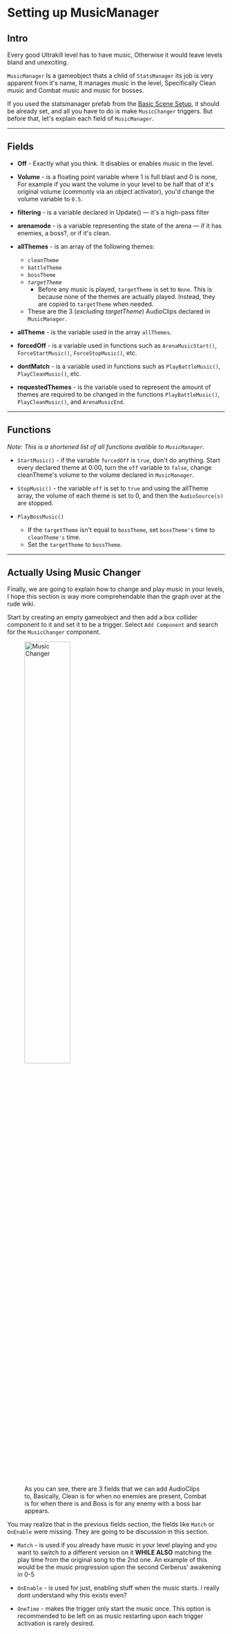 # Setting up MusicManager

## Intro

Every good Ultrakill level has to have music, Otherwise it would leave levels bland and unexciting.

`MusicManager` Is a gameobject thats a child of `StatsManager` its job is very apparent from it's name, It manages music in the level, Specifically Clean music and Combat music and music for bosses.

If you used the statsmanager prefab from the [Basic Scene Setup](../Setup/Scene%20Setup.mdx), it should be already set, and all you have to do is make `MusicChanger` triggers. But before that, let's explain each field of `MusicManager`.

---

## Fields

* **Off** - Exactly what you think. It disables or enables music in the level.

* **Volume** - is a floating point variable where 1 is full blast and 0 is none, For example if you want the volume in your level to be half that of it's original volume (commonly via an object activator), you'd change the volume variable to `0.5`.

- **filtering** - is a variable declared in Update() — it's a high-pass filter
- **arenamode** - is a variable representing the state of the arena — if it has enemies, a boss?, or if it's clean.
- **allThemes** - is an array of the following themes:
    - `cleanTheme`
    - `battleTheme`
    - `bossTheme`
    - *`targetTheme`*
        - Before any music is played, `targetTheme` is set to `None`. This is because none of the themes are actually played. Instead, they are copied to `targetTheme` when needed.
    - These are the 3 (*excluding targetTheme*) AudioClips declared in `MusicManager`.

- **allTheme** - is the variable used in the array `allThemes`.
- **forcedOff** - is a variable used in functions such as `ArenaMusicStart()`, `ForceStartMusic()`, `ForceStopMusic()`, etc.
- **dontMatch** - is a variable used in functions such as `PlayBattleMusic()`,  `PlayCleanMusic()`, etc.
- **requestedThemes** - is the variable used to represent the amount of themes are required to be changed in the functions `PlayBattleMusic()`, `PlayCleanMusic()`, and `ArenaMusicEnd`.

---

## Functions

*Note: This is a shortened list of all functions avalible to `MusicManager`.*

- `StartMusic()` - if the variable `forcedOff` is `true`, don't do anything. Start every declared theme at 0:00, turn the `off` variable to `false`, change cleanTheme's volume to the volume declared in `MusicManager`.

- `StopMusic()` - the variable `off` is set to `true` and using the allTheme array, the volume of each theme is set to 0, and then the `AudioSource(s)` are stopped.

- `PlayBossMusic()` 
    - If the `targetTheme` isn't equal to `bossTheme`, set `bossTheme's` time to `cleanTheme's` time.
    - Set the `targetTheme` to `bossTheme`.

---

## Actually Using Music Changer

Finally, we are going to explain how to change and play music in your levels, I hope this section is way more comprehendable than the graph over at the rude wiki.

Start by creating an empty gameobject and then add a box collider component to it and set it to be a trigger. Select `Add Component` and search for the `MusicChanger` component.

<div style={{ textAlign: "center" }}>
	<figure>
		<img src="https://github.com/layzyidiot/e-sw/blob/main/images/music.png?raw=true" alt="Music Changer" width="50%" height="50%"></img>
		<figcaption>As you can see, there are 3 fields that we can add AudioClips to, Basically, Clean is for when no enemies are present, Combat is for when there is and Boss is for any enemy with a boss bar appears.</figcaption>
	</figure>
</div>	

You may realize that in the previous fields section, the fields like `Match` or `OnEnable` were missing. They are going to be discussion in this section.

- `Match` - is used if you already have music in your level playing and you want to switch to a different version on it **WHILE ALSO** matching the play time from the original song to the 2nd one. An example of this would be the music progression upon the second Cerberus' awakening in 0-5

- `OnEnable` - is used for just, enabling stuff when the music starts. i really dont understand why this exists even?

- `OneTime` - makes the trigger only start the music once. This option is recommended to be left on as music restarting upon each trigger activation is rarely desired.
